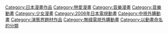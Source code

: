 {{catmore}}

[[Category:日本漫畫作品|Category:日本漫畫作品]]
[[Category:戀愛漫畫|Category:戀愛漫畫]]
[[Category:音樂漫畫|Category:音樂漫畫]]
[[Category:音樂動畫|Category:音樂動畫]]
[[Category:少女漫畫|Category:少女漫畫]]
[[Category:2006年日本電視動畫|Category:2006年日本電視動畫]]
[[Category:中視外購動畫|Category:中視外購動畫]]
[[Category:演藝界題材作品|Category:演藝界題材作品]]
[[Category:無綫電視外購動畫|Category:無綫電視外購動畫]]
[[Category:以動畫命名的分類|Category:以動畫命名的分類]]